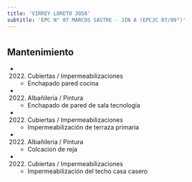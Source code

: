 ```yaml
---
title: 'VIRREY LORETO 3050'
subtitle: 'EPC N° 07 MARCOS SASTRE - JIN A (EPCJC 07/09°)'
---
```


#


## Mantenimiento

*  (2022) Cubiertas / Impermeabilizaciones 
    + Enchapado pared cocina

*  (2022) Albañileria / Pintura 
    + Enchapado de pared de sala tecnología

*  (2022) Cubiertas / Impermeabilizaciones 
    + Impermeabilización de terraza  primaria

*  (2022) Albañileria / Pintura 
    + Colcacion de reja

*  (2022) Cubiertas / Impermeabilizaciones 
    + Impermeabilización del techo casa casero



